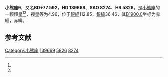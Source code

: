 {{Starbox begin
| name = 小熊座θ
}}
{{Starbox observe
| epoch = [[J2000.0|J2000.0]]
| constell = [[小熊座|小熊座]]<ref name=SIMBAD>{{cite web
 | url=http://simbad.u-strasbg.fr/simbad/sim-id?Ident=HR+5826
 | title =Pulsating variable Star
 | publisher=Centre de Données astronomiques de Strasbourg
 | work=SIMBAD
 | accessdate=2012-07-13}}</ref><ref name=DATA>{{cite web
 | url=http://vizier.u-strasbg.fr/viz-bin/VizieR-5?-out.add=.&-source=5050&-corr=PK=HR&-out.max=9999&HR=5826
 | title=VizieR Detailed Page
 | accessdate=2012-07-13
 | archive-url=https://web.archive.org/web/20160305205254/http://vizier.u-strasbg.fr/viz-bin/VizieR-5?-out.add=.&-source=5050&-corr=PK=HR&-out.max=9999&HR=5826
 | archive-date=2016-03-05
 | dead-url=yes
 }}</ref>
| 星官 = 
| ra = {{RA|15|31|24.9}}<ref name=SIMBAD /><ref name=DATA />
| dec = {{DEC|+77|20|58}}<ref name=SIMBAD /><ref name=DATA />
| appmag_v = 4.96<ref name=SIMBAD /><ref name=DATA />
}}
{{Starbox character
| class = K5III<ref name=SIMBAD /><ref name=DATA />
| b-v = 1.58<ref name=SIMBAD /><ref name=DATA />
| u-b = 1.89<ref name=SIMBAD /><ref name=DATA />
| r-i = 0.87<ref name=SIMBAD /><ref name=DATA />
| variable = 
}}
{{Starbox astrometry
| radial_v = 1.89
| prop_mo_ra = -25
| parallax = 0.021
| p_error = 
}}
{{Starbox catalog
| names =BD+77 592，[[SAO星表|SAO]] 8274，[[HD星表|HD]] 139669，[[HR星表|HR]] 5826}}
{{Starbox reference |Simbad=HR+5826}}
{{Starbox end}}

'''小熊座θ'''，又名'''BD+77 592'''，'''HD 139669'''、'''SAO 8274'''、'''HR 5826'''，是[[小熊座|小熊座]]的一颗恒星<ref name=SIMBAD /><ref name=DATA />，视星等为4.96，位于[[銀道座標系|銀經]]112.85，[[銀道座標系|銀緯]]36.46，其[[B1900.0|B1900.0]]坐标为赤經{{RA|15|34|22.4}}，赤緯{{DEC|+77|36.46|57}}。

== 参考文献 ==
{{reflist}}

{{star-stub}}

{{小熊座恒星}}
[[Category:小熊座|Category:小熊座]]
[[Category:HD和HDE天體|139669]]
[[Category:HR天體|5826]]
[[Category:SAO天體|8274]]